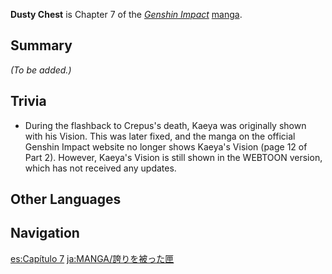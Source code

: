 {{Stub|Add summary and characters}}
{{Manga Infobox
|title      = Dusty Chest
|image      = <gallery>
Manga Chapter 07 Cover 1.png|Part 1
Manga Chapter 07 Cover 2.png|Part 2
</gallery>
|chapter    = 7
|characters = 
|prev       = Wind and Fyre
|next       = Final Clue
|link       = https://genshin.hoyoverse.com/en/manga/detail/104876
|link2      = https://genshin.hoyoverse.com/en/manga/detail/104877
}}
{{Description|The Knights are making progress in their investigation. They learn about a tragic event that happened 3 years ago, but will this clue help them figure out who's behind the Black Fire Incident?}}
'''Dusty Chest''' is Chapter 7 of the ''[[Genshin Impact]]'' [[manga]].

==Summary==
''(To be added.)''

==Trivia==
* During the flashback to Crepus's death, Kaeya was originally shown with his Vision. This was later fixed, and the manga on the official Genshin Impact website no longer shows Kaeya's Vision (page 12 of Part 2). However, Kaeya's Vision is still shown in the WEBTOON version, which has not received any updates.

==Other Languages==
{{Other Languages
|en      = Dusty Chest
|zhs     = 尘匣
|zhs_rm  = Chénxiá
|zht     = 塵匣
|zht_rm  = Chénxiá
|zh_tl   = Dusty Box
|ja      = 誇りを被った匣
|ja_rm   = Hokori wo Kabutta Hako{{Assumed}}
|ja_tl   = Box Covered With Pride
|ja_note = {{ja|誇り|rm=Hokori|tl=pride}} is homophonous with {{ja|ほこり(埃)|rm=hokori|tl=dust.}}
|ko      = 오래된 {{tt|상자|箱子}}
|ko_rm   = Oraedoen Sangja
|ko_tl   = Old Box
|es      = Recuerdos Amargos
|es_tl   = Bitter Memories
|fr      = Coffre Poussiéreux
|fr_tl   = Dusty Chest
|ru      = Пыльный Сундучок
|ru_tl   = Dusty Little Chest
|th      = กล่องในกองฝุ่น
|th_rm   = 
|th_tl   = 
|vi      = Chiếc Hộp
|vi_tl   = 
|de      = Die verstaubte Schachtel
|de_tl   = The Enchanted Box
|id      = Peti Rahasia
|id_tl   = Secret Chest
|pt      = A Caixa Empoeirada
|pt_tl   = 
|tr      = 
|tr_tl   = 
|it      = 
|it_tl   = 
}}

==Navigation==
{{Manga Navbox}}
[[es:Capítulo 7]]
[[ja:MANGA/誇りを被った匣]]